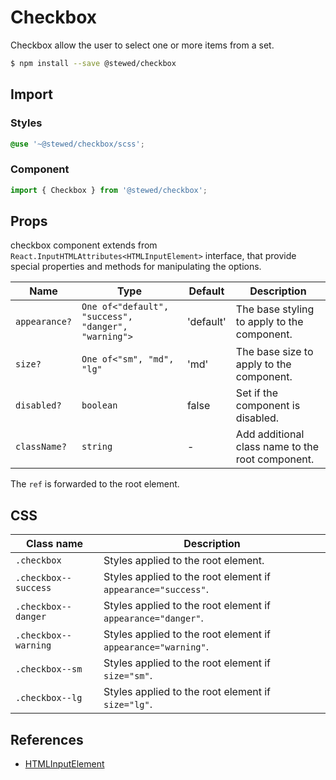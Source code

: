# Checkbox

Checkbox allow the user to select one or more items from a set.

```bash
$ npm install --save @stewed/checkbox
```

## Import

### Styles

```scss
@use '~@stewed/checkbox/scss';
```

### Component

```js
import { Checkbox } from '@stewed/checkbox';
```

## Props

checkbox component extends from `React.InputHTMLAttributes<HTMLInputElement>` interface, that provide special properties and methods for manipulating the options.

| Name          | Type                                                | Default   | Description                                      |
| ------------- | --------------------------------------------------- | --------- | ------------------------------------------------ |
| `appearance?` | `One of<"default", "success", "danger", "warning">` | 'default' | The base styling to apply to the component.      |
| `size?`       | `One of<"sm", "md", "lg"`                           | 'md'      | The base size to apply to the component.         |
| `disabled?`   | `boolean`                                           | false     | Set if the component is disabled.                |
| `className?`  | `string`                                            | -         | Add additional class name to the root component. |

The `ref` is forwarded to the root element.

## CSS

| Class name        | Description                                                   |
| ----------------- | ------------------------------------------------------------- |
| `.checkbox`          | Styles applied to the root element.                           |
| `.checkbox--success` | Styles applied to the root element if `appearance="success"`. |
| `.checkbox--danger`  | Styles applied to the root element if `appearance="danger"`.  |
| `.checkbox--warning` | Styles applied to the root element if `appearance="warning"`. |
| `.checkbox--sm`      | Styles applied to the root element if `size="sm"`.            |
| `.checkbox--lg`      | Styles applied to the root element if `size="lg"`.            |

## References

-   [HTMLInputElement](https://developer.mozilla.org/en-US/docs/Web/API/HTMLInputElement)
